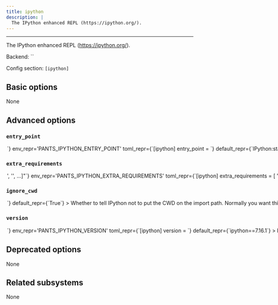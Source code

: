 ```yaml
---
title: ipython
description: |
  The IPython enhanced REPL (https://ipython.org/).
---
```



---

The IPython enhanced REPL (https://ipython.org/).

Backend: <span className="color--primary">``</span>

Config section: <span className="color--primary">`[ipython]`</span>

<span className={styles.options}>

## Basic options

None

## Advanced options

### `entry_point`

<Option
  cli_repr={`--ipython-entry-point=<str>`}
  env_repr='PANTS_IPYTHON_ENTRY_POINT'
  toml_repr={`[ipython]
entry_point = <str>`}
  default_repr={`IPython:start_ipython`}
>

The main module for the tool. Usually, you will not want to change this from the default.

</Option>

### `extra_requirements`

<Option
  cli_repr={`--ipython-extra-requirements="['<str>', '<str>', ...]"`}
  env_repr='PANTS_IPYTHON_EXTRA_REQUIREMENTS'
  toml_repr={`[ipython]
extra_requirements = [
    '<str>',
    '<str>',
    ...,
]`}
  default_repr={`[]`}
>

Any additional requirement strings to use with the tool. This is useful if the tool allows you to install plugins or if you need to constrain a dependency to a certain version.

</Option>

### `ignore_cwd`

<Option
  cli_repr={`--[no-]ipython-ignore-cwd`}
  env_repr='PANTS_IPYTHON_IGNORE_CWD'
  toml_repr={`[ipython]
ignore_cwd = <bool>`}
  default_repr={`True`}
>

Whether to tell IPython not to put the CWD on the import path. Normally you want this to be True, so that imports come from the hermetic environment Pants creates. However IPython&#x3C;7.13.0 doesn&#x27;t support this option, so if you&#x27;re using an earlier version (e.g., because you have Python 2.7 code) then you will need to set this to False, and you may have issues with imports from your CWD shading the hermetic environment.

</Option>

### `version`

<Option
  cli_repr={`--ipython-version=<str>`}
  env_repr='PANTS_IPYTHON_VERSION'
  toml_repr={`[ipython]
version = <str>`}
  default_repr={`ipython==7.16.1`}
>

Requirement string for the tool.

</Option>

## Deprecated options

None

## Related subsystems

None

</span>
